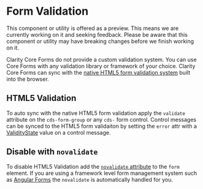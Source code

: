 
<Meta title="Forms (Preview)/Forms/Validation" />

# Form Validation

<cds-alert-group status="warning" cds-layout="m-b:lg">
  <cds-alert>
    This component or utility is offered as a preview. This means we are currently working on it and seeking feedback.
    Please be aware that this component or utility may have breaking changes before we finish working on it.
  </cds-alert>
</cds-alert-group>

Clarity Core Forms do not provide a custom validation system. You can use Core Forms
with any validation library or framework of your choice. Clarity Core Forms can sync
with the [native HTML5 form validation system](https://developer.mozilla.org/en-US/docs/Learn/Forms/Form_validation)
built into the browser.

## HTML5 Validation

To auto sync with the native HTML5 form validation apply the `validate` attribute on the
`cds-form-group` or any `cds-` form control. Control messages can be synced to
the HTML5 form validaiton by setting the `error` attr with a [ValidityState](https://developer.mozilla.org/en-US/docs/Web/API/ValidityState)
value on a control message.

<Preview>
  <Story id="forms-preview-forms-stories--native-html-5-validation-single" />
</Preview>

<Preview>
  <Story id="forms-preview-forms-stories--native-html-5-validation" />
</Preview>

## Disable with `novalidate`

To disable HTML5 Validation add the [`novalidate` attribute](https://developer.mozilla.org/en-US/docs/Web/HTML/Element/form#attr-novalidate) to the `form` element.
If you are using a framework level form management system such as [Angular Forms](https://angular.io/guide/forms-overview)
the `novalidate` is automatically handled for you.

<Preview>
  <Story id="forms-preview-forms-stories--novalidate" />
</Preview>
